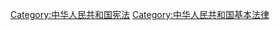 {{not|Category:中华人民共和国宪法类法律}}
[[Category:中华人民共和国宪法|Category:中华人民共和国宪法]]
[[Category:中华人民共和国基本法律|Category:中华人民共和国基本法律]]